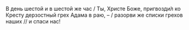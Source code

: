 В день шестой и в шестой же час / Ты, Христе Боже, пригвозди́л ко Кресту дерзостный грех Адама в раю, – / разорви же списки грехов наших // и спаси нас!
